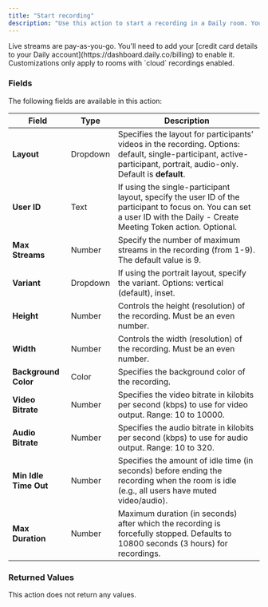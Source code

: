 ```yaml
---
title: "Start recording"
description: "Use this action to start a recording in a Daily room. You can configure various settings such as layout, resolution, bitrate, and more. Learn more about starting recording in [Daily's documentation](https://docs.daily.co/reference/daily-js/instance-methods/start-recording#main)"
---
```



<Note>
  Live streams are pay-as-you-go. You'll need to add your [credit card details
  to your Daily account](https://dashboard.daily.co/billing) to enable it.
  Customizations only apply to rooms with `cloud` recordings enabled.
</Note>

### Fields

The following fields are available in this action:

| **Field**             | **Type** | **Description**                                                                                                                                                           |
| --------------------- | -------- | ------------------------------------------------------------------------------------------------------------------------------------------------------------------------- |
| **Layout**            | Dropdown | Specifies the layout for participants’ videos in the recording. Options: default, single-participant, active-participant, portrait, audio-only. Default is **default**.   |
| **User ID**           | Text     | If using the single-participant layout, specify the user ID of the participant to focus on. You can set a user ID with the Daily - Create Meeting Token action. Optional. |
| **Max Streams**       | Number   | Specify the number of maximum streams in the recording (from 1-9). The default value is 9.                                                                                |
| **Variant**           | Dropdown | If using the portrait layout, specify the variant. Options: vertical (default), inset.                                                                                    |
| **Height**            | Number   | Controls the height (resolution) of the recording. Must be an even number.                                                                                                |
| **Width**             | Number   | Controls the width (resolution) of the recording. Must be an even number.                                                                                                 |
| **Background Color**  | Color    | Specifies the background color of the recording.                                                                                                                          |
| **Video Bitrate**     | Number   | Specifies the video bitrate in kilobits per second (kbps) to use for video output. Range: 10 to 10000.                                                                    |
| **Audio Bitrate**     | Number   | Specifies the audio bitrate in kilobits per second (kbps) to use for audio output. Range: 10 to 320.                                                                      |
| **Min Idle Time Out** | Number   | Specifies the amount of idle time (in seconds) before ending the recording when the room is idle (e.g., all users have muted video/audio).                                |
| **Max Duration**      | Number   | Maximum duration (in seconds) after which the recording is forcefully stopped. Defaults to 10800 seconds (3 hours) for recordings.                                        |

### Returned Values

This action does not return any values.

<dailyBubbleFooter />

